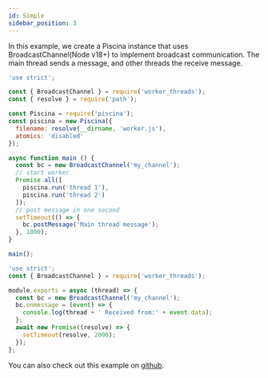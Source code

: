```yaml
---
id: Simple
sidebar_position: 3
---
```


In this example, we create a Piscina instance that uses BroadcastChannel(Node v18+) to implement broadcast communication. The main thread sends a message, and other threads the receive message.

<Tabs>
<TabItem value="Javascript">

```javascript title="index.js"
'use strict';

const { BroadcastChannel } = require('worker_threads');
const { resolve } = require('path');

const Piscina = require('piscina');
const piscina = new Piscina({
  filename: resolve(__dirname, 'worker.js'),
  atomics: 'disabled'
});

async function main () {
  const bc = new BroadcastChannel('my_channel');
  // start worker
  Promise.all([
    piscina.run('thread 1'),
    piscina.run('thread 2')
  ]);
  // post message in one second
  setTimeout(() => {
    bc.postMessage('Main thread message');
  }, 1000);
}

main();

```

```javascript title="worker.js"
'use strict';
const { BroadcastChannel } = require('worker_threads');

module.exports = async (thread) => {
  const bc = new BroadcastChannel('my_channel');
  bc.onmessage = (event) => {
    console.log(thread + ' Received from:' + event.data);
  };
  await new Promise((resolve) => {
    setTimeout(resolve, 2000);
  });
};

```
</TabItem>
</Tabs>

You can also check out this example on [github](https://github.com/piscinajs/piscina/tree/current/examples/broadcast).
